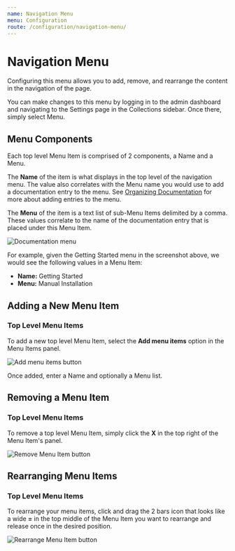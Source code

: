 ```yaml
---
name: Navigation Menu
menu: Configuration
route: /configuration/navigation-menu/
---
```

# Navigation Menu

Configuring this menu allows you to add, remove, and rearrange the content in the navigation of the page.

You can make changes to this menu by logging in to the admin dashboard and navigating to the Settings page in the Collections sidebar. Once there, simply select Menu.

## Menu Components

Each top level Menu Item is comprised of 2 components, a Name and a Menu.

The **Name** of the item is what displays in the top level of the navigation menu. The value also correlates with the Menu name you would use to add a documentation entry to the menu. See [Organizing Documentation](/configuration/organizing-documentation/) for more about adding entries to the menu.

The **Menu** of the item is a text list of sub-Menu Items delimited by a comma. These values correlate to the name of the documentation entry that is placed under this Menu Item.

![Documentation menu](../static/images/uploads/menu-example.jpg)

For example, given the Getting Started menu in the screenshot above, we would see the following values in a Menu Item:

* **Name:** Getting Started
* **Menu:** Manual Installation

## Adding a New Menu Item

### Top Level Menu Items

To add a new top level Menu Item, select the **Add menu items** option in the Menu Items panel.

![Add menu items button](../static/images/uploads/new-menu-item.jpg)

Once added, enter a Name and optionally a Menu list.

## Removing a Menu Item

### Top Level Menu Items

To remove a top level Menu Item, simply click the **X** in the top right of the Menu Item's panel.

![Remove Menu Item button](../static/images/uploads/remove-menu-item.jpg)

## Rearranging Menu Items

### Top Level Menu Items

To rearrange your menu items, click and drag the 2 bars icon that looks like a wide **\=** in the top middle of the Menu Item you want to rearrange and release once in the desired position.

![Rearrange Menu Item button](../static/images/uploads/rearrange-menu-item.jpg)
